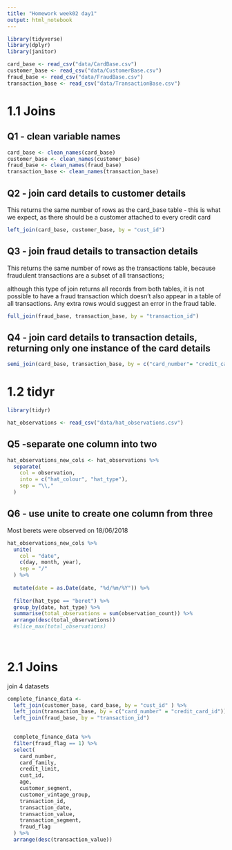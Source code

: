 ```yaml
---
title: "Homework week02 day1"
output: html_notebook
---
```

```r
library(tidyverse)
library(dplyr)
library(janitor)
```


```r
card_base <- read_csv("data/CardBase.csv")
customer_base <- read_csv("data/CustomerBase.csv")
fraud_base <- read_csv("data/FraudBase.csv")
transaction_base <- read_csv("data/TransactionBase.csv")
```

# 1.1 Joins
## Q1 - clean variable names
```r
card_base <- clean_names(card_base)
customer_base <- clean_names(customer_base)
fraud_base <- clean_names(fraud_base)
transaction_base <- clean_names(transaction_base)
```

## Q2 - join card details to customer details
This returns the same number of rows as the card_base table - this is what we expect, as there should be a customer attached to every credit card
```r
left_join(card_base, customer_base, by = "cust_id") 
```

## Q3 - join fraud details to transaction details
This returns the same number of rows as the transactions table, because fraudulent transactions are a subset of all transactions;

although this type of join returns all records from both tables, it is not possible to have a fraud transaction which doesn't also appear in a table of all transactions. Any extra rows would suggest an error in the fraud table.
```r
full_join(fraud_base, transaction_base, by = "transaction_id") 
```

## Q4 - join card details to transaction details, returning only one instance of the card details
```r
semi_join(card_base, transaction_base, by = c("card_number"= "credit_card_id"))
```


# 1.2 tidyr
```r
library(tidyr)
```

```r
hat_observations <- read_csv("data/hat_observations.csv")
```

## Q5 -separate one column into two
```r
hat_observations_new_cols <- hat_observations %>% 
  separate(
    col = observation,
    into = c("hat_colour", "hat_type"),
    sep = "\\,"
  )
```

## Q6 - use unite to create one column from three
Most berets were observed on 18/06/2018
```r

hat_observations_new_cols %>% 
  unite(
    col = "date",
    c(day, month, year),
    sep = "/"
  ) %>% 
    
  mutate(date = as.Date(date, "%d/%m/%Y")) %>% 
    
  filter(hat_type == "beret") %>% 
  group_by(date, hat_type) %>% 
  summarise(total_observations = sum(observation_count)) %>% 
  arrange(desc(total_observations)) 
  #slice_max(total_observations)
    
    
```

# 2.1 Joins
join 4 datasets
```r
complete_finance_data <- 
  left_join(customer_base, card_base, by = "cust_id" ) %>% 
  left_join(transaction_base, by = c("card_number" = "credit_card_id")) %>%
  left_join(fraud_base, by = "transaction_id") 
  
```

```r
  complete_finance_data %>% 
  filter(fraud_flag == 1) %>% 
  select(
    card_number,
    card_family,
    credit_limit,
    cust_id,
    age,
    customer_segment,
    customer_vintage_group,
    transaction_id,
    transaction_date,
    transaction_value,
    transaction_segment,
    fraud_flag
  ) %>% 
  arrange(desc(transaction_value))
  
```

